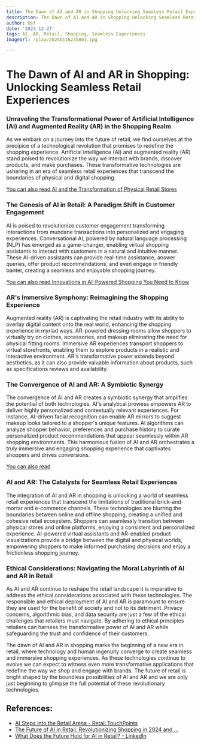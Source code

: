 ```yaml
---
title: The Dawn of AI and AR in Shopping Unlocking Seamless Retail Experiences
description: The Dawn of AI and AR in Shopping Unlocking Seamless Retail Experiences
author: Usf
date: '2023-12-27'
tags: AI, AR, Retail, Shopping, Seamless Experiences
imageUrl: /pixa/20240116235801.jpg

---
```

# The Dawn of AI and AR in Shopping: Unlocking Seamless Retail Experiences

### Unraveling the Transformational Power of Artificial Intelligence (AI) and  Augmented Reality  (AR) in the Shopping Realm

As we embark on  a journey into the future  of  retail, we find ourselves at  the precipice of  a technological revolution that promises to redefine the shopping experience. Artificial intelligence (AI) and augmented reality  (AR) stand poised to revolutionize the way we interact with brands, discover products, and make purchases. These transformative technologies are ushering in an era of seamless retail experiences that transcend  the  boundaries  of physical and digital shopping.

[You can also read AI and the Transformation of Physical  Retail  Stores](AI%20and%20the%20Transformation%20of%20Physical%20Retail%20Stores)


### The Genesis of AI in Retail: A Paradigm Shift in Customer Engagement

AI  is poised to  revolutionize  customer engagement transforming interactions from mundane  transactions into personalized and engaging experiences. Conversational AI, powered  by  natural language processing (NLP) has emerged  as a game-changer, enabling virtual shopping assistants to interact with customers in a natural and intuitive manner. These AI-driven assistants can provide  real-time assistance, answer queries, offer product recommendations, and even engage in friendly banter, creating a seamless and enjoyable shopping journey.

[You can also read Innovations in AI-Powered Shopping You Need to Know](Innovations%20in%20AI-Powered%20Shopping%20You%20Need%20to%20Know)


### AR's Immersive  Symphony:  Reimagining the Shopping Experience

Augmented reality (AR) is captivating the retail  industry with its ability to overlay  digital  content  onto the real world, enhancing the shopping experience in myriad ways. AR-powered dressing rooms allow shoppers to virtually try on clothes, accessories, and makeup  eliminating the need for physical fitting  rooms. Immersive AR experiences transport shoppers to virtual storefronts, enabling them to explore products in a realistic and interactive environment. AR's transformative power extends beyond  aesthetics, as it can also provide valuable information about products, such as specifications reviews and availability.

###  The  Convergence  of AI and AR: A Symbiotic Synergy

The convergence  of AI  and AR creates a symbiotic synergy that amplifies the potential of both technologies.  AI's analytical prowess empowers AR to deliver  highly personalized  and contextually  relevant experiences.  For instance, AI-driven facial recognition can enable AR mirrors to suggest  makeup looks tailored to a shopper's unique features. AI algorithms can analyze shopper behavior, preferences and purchase history to curate  personalized  product recommendations that appear seamlessly within AR shopping  environments. This harmonious fusion of AI and AR orchestrates a truly immersive and engaging shopping experience that captivates shoppers and drives conversions.

[You can also read  ]()


### AI and AR: The Catalysts for Seamless Retail Experiences

The integration of AI and AR in  shopping is  unlocking a world of seamless retail experiences that transcend the limitations of traditional brick-and-mortar and e-commerce channels. These technologies are blurring the boundaries between online and offline shopping, creating a unified and cohesive  retail ecosystem. Shoppers can seamlessly transition between physical stores  and online platforms, enjoying a consistent and personalized experience. AI-powered virtual assistants and AR-enabled product visualizations provide a bridge between the digital  and physical worlds, empowering shoppers to make informed purchasing decisions and enjoy a frictionless shopping journey.

### Ethical  Considerations: Navigating the  Moral Labyrinth of AI and AR in  Retail

As AI and AR continue to reshape the retail landscape it is imperative to address the ethical considerations associated with these technologies. The responsible and ethical deployment of AI and AR is paramount to ensure they are used for the benefit of society and not to  its detriment. Privacy concerns, algorithmic bias, and data security are just a few  of the ethical challenges that retailers  must navigate. By adhering to  ethical principles retailers  can harness the transformative power of AI and AR while safeguarding the  trust  and confidence  of their customers.

The dawn of AI and AR in shopping marks  the beginning of a new era in retail, where technology and human ingenuity converge to create seamless and immersive shopping  experiences. As these technologies continue to evolve  we can expect to witness even more transformative applications that redefine the way  we shop  and engage with brands. The future of retail is bright shaped by  the boundless possibilities of AI and AR and we are only just beginning to glimpse the full potential of these revolutionary technologies.

## References:
- [AI Steps into the Retail Arena - Retail TouchPoints](https://www.retailtouchpoints.com/features/executive-viewpoints/ai-steps-into-the-retail-arena)
- [The Future of AI in Retail: Revolutionizing Shopping in 2024 and ...](https://www.linkedin.com/pulse/future-ai-retail-revolutionizing-shopping-2024-yhjef)
- [What Does the Future Hold for AI in Retail? - LinkedIn](https://www.linkedin.com/pulse/what-does-future-hold-ai-retail-drew-brown-nuy4e?trk=public_post)
